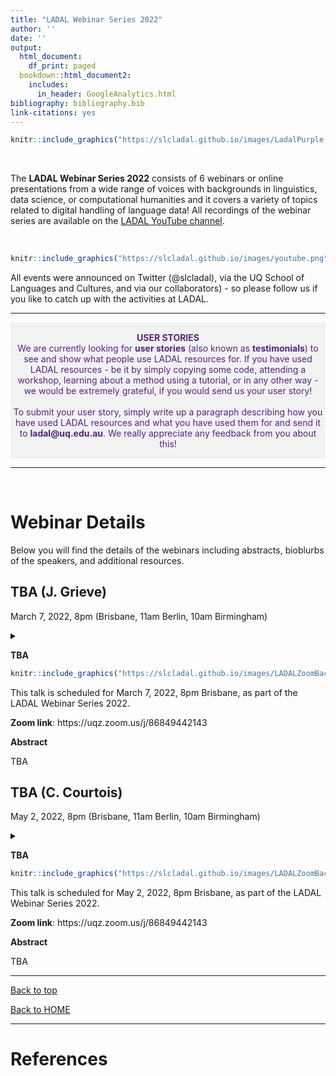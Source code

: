 ```yaml
---
title: "LADAL Webinar Series 2022"
author: ''
date: ''
output:
  html_document:
    df_print: paged
  bookdown::html_document2:
    includes:
      in_header: GoogleAnalytics.html
bibliography: bibliography.bib
link-citations: yes
---
```

 
<!--html_preserve-->
<!-- Global site tag (gtag.js) - Google Analytics -->
<script async src="https://www.googletagmanager.com/gtag/js?id=UA-130562131-1"></script>
<script>
  window.dataLayer = window.dataLayer || [];
  function gtag(){dataLayer.push(arguments);}
  gtag('js', new Date());

  gtag('config', 'UA-130562131-1');
</script>
<!--/html_preserve-->

```r
knitr::include_graphics("https://slcladal.github.io/images/LadalPurple.png")
```

<br> 

The **LADAL Webinar Series 2022** consists of 6 webinars or online presentations from a wide range of voices with backgrounds in linguistics, data science, or computational humanities and it covers a variety of topics related to digital handling of language data! All recordings of the webinar series are available on the [LADAL YouTube channel](https://www.youtube.com/channel/UCrPUPT8UvOAxUnorC95-F4Q).


<br>

```r
knitr::include_graphics("https://slcladal.github.io/images/youtube.png")
``` 

All events were announced on Twitter (\@slcladal), via the UQ School of Languages and Cultures, and via our collaborators) - so please follow us if you like to catch up with the activities at LADAL. 


***

<div class="warning" style='padding:0.1em; background-color:#f2f2f2; color:#51247a'>
<span>
<p style='margin-top:1em; text-align:center'>
<b>USER STORIES</b><br>We are currently looking for **user stories** (also known as **testimonials**) to see and show what people use LADAL resources for. If you have used LADAL resources - be it by simply copying some code, attending a workshop, learning about a method using a tutorial, or in any other way - we would be extremely grateful, if you would send us your user story! <br><br>To submit your user story, simply write up a paragraph describing how you have used LADAL resources and what you have used them for and send it to **ladal\@uq.edu.au**. We really appreciate any feedback from you about this!</p>
<p style='margin-left:1em;'>
</p></span>
</div>

***

<br>


# Webinar Details{-}

Below you will find the details of the webinars including abstracts, bioblurbs of the speakers, and additional resources.

## TBA (J. Grieve){-}

March 7, 2022, 8pm (Brisbane, 11am Berlin, 10am Birmingham)

<details>

<summary>**TBA**

```r
knitr::include_graphics("https://slcladal.github.io/images/LADALZoomBackground.png")
```

This talk is scheduled for  March 7, 2022, 8pm Brisbane, as part of the LADAL Webinar Series 2022.

**Zoom link**: https://uqz.zoom.us/j/86849442143

**Abstract**

TBA
</summary>

  
**About Jack**

TBA.

</details>
 



## TBA (C. Courtois){-}

May 2, 2022, 8pm (Brisbane, 11am Berlin, 10am Birmingham)

<details>
<summary>**TBA**

```r
knitr::include_graphics("https://slcladal.github.io/images/LADALZoomBackground.png")
```


This talk is scheduled for  May 2, 2022, 8pm Brisbane, as part of the LADAL Webinar Series 2022.

**Zoom link**: https://uqz.zoom.us/j/86849442143

**Abstract**

TBA
</summary>

```r
knitr::include_graphics("https://slcladal.github.io/images/gerold2.jpg")
``` 

**About Cedric**

TBA

</details>


***

[Back to top](#announcements)

[Back to HOME](https://slcladal.github.io/index.html)

*** 

# References {-}